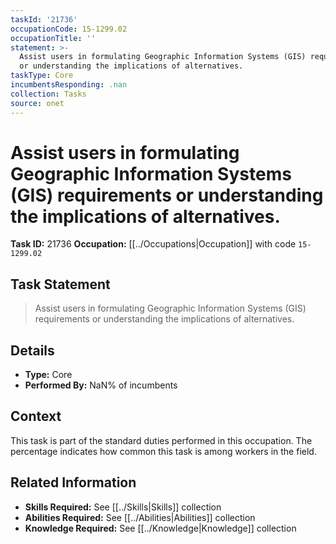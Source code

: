 ```yaml
---
taskId: '21736'
occupationCode: 15-1299.02
occupationTitle: ''
statement: >-
  Assist users in formulating Geographic Information Systems (GIS) requirements
  or understanding the implications of alternatives.
taskType: Core
incumbentsResponding: .nan
collection: Tasks
source: onet
---
```

# Assist users in formulating Geographic Information Systems (GIS) requirements or understanding the implications of alternatives.

**Task ID:** 21736
**Occupation:** [[../Occupations|Occupation]] with code `15-1299.02`

## Task Statement

> Assist users in formulating Geographic Information Systems (GIS) requirements or understanding the implications of alternatives.

## Details

- **Type:** Core
- **Performed By:** NaN% of incumbents

## Context

This task is part of the standard duties performed in this occupation. The percentage indicates how common this task is among workers in the field.

## Related Information

- **Skills Required:** See [[../Skills|Skills]] collection
- **Abilities Required:** See [[../Abilities|Abilities]] collection
- **Knowledge Required:** See [[../Knowledge|Knowledge]] collection
